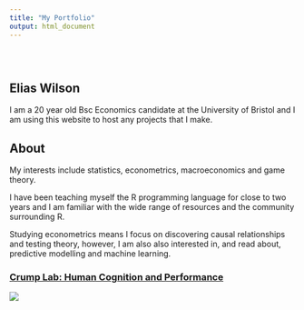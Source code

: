 ```yaml
---
title: "My Portfolio"
output: html_document
---
```


<style type="text/css">
.title {
  display: none;
}

#getting-started img {
  margin-right: 10px;
}

</style>

<div class="row" style="padding-top: 30px;">
<div class="col-sm-6">

# **Elias Wilson**

I am a 20 year old Bsc Economics candidate at the University of Bristol and I am using this website to host any projects that I make. 

## About

My interests include statistics, econometrics, macroeconomics and game theory. 

I have been teaching myself the R programming language for close to two years and I am familiar with the wide range of resources and the community surrounding R.

Studying econometrics means I focus on discovering causal relationships and testing theory, however, I am also also interested in, and read about, predictive modelling and machine learning.


</div>
<div class="col-sm-6">

### [Crump Lab: Human Cognition and Performance](https://crumplab.github.io)

<a href = "https://crumplab.github.io">
![](images/logo.png)
</a>
</div>
